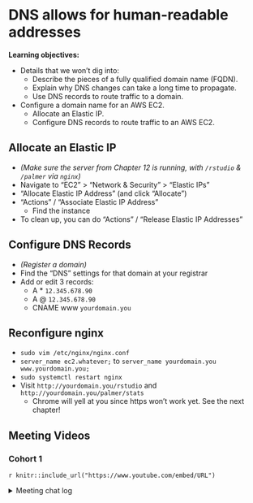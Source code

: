 # DNS allows for human-readable addresses

**Learning objectives:**

-   Details that we won't dig into:
    -   Describe the pieces of a fully qualified domain name (FQDN).
    -   Explain why DNS changes can take a long time to propagate.
    -   Use DNS records to route traffic to a domain.
-   Configure a domain name for an AWS EC2.
    -   Allocate an Elastic IP.
    -   Configure DNS records to route traffic to an AWS EC2.

## Allocate an Elastic IP {-}

-   *(Make sure the server from Chapter 12 is running, with `/rstudio` & `/palmer` via `nginx`)*
-   Navigate to "EC2" > "Network & Security" > "Elastic IPs"
-   "Allocate Elastic IP Address" (and click "Allocate")
-   "Actions" / "Associate Elastic IP Address"
    - Find the instance
-   To clean up, you can do "Actions" / "Release Elastic IP Addresses"

## Configure DNS Records {-}

-   *(Register a domain)*
-   Find the "DNS" settings for that domain at your registrar
-   Add or edit 3 records:
    -   A * `12.345.678.90`
    -   A @ `12.345.678.90`
    -   CNAME www `yourdomain.you`

## Reconfigure nginx {-}

-   `sudo vim /etc/nginx/nginx.conf`
-   `server_name ec2.whatever;` to `server_name yourdomain.you www.yourdomain.you;`
-   `sudo systemctl restart nginx`
-   Visit `http://yourdomain.you/rstudio` and `http://yourdomain.you/palmer/stats`
    - Chrome will yell at you since https won't work yet. See the next chapter!

## Meeting Videos {-}

### Cohort 1 {-}

`r knitr::include_url("https://www.youtube.com/embed/URL")`

<details>
<summary> Meeting chat log </summary>

```
LOG
```
</details>
